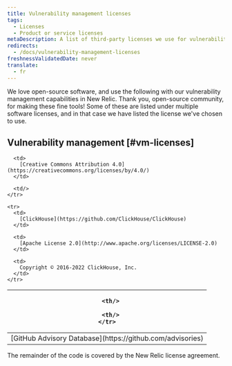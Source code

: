 ```yaml
---
title: Vulnerability management licenses
tags:
  - Licenses
  - Product or service licenses
metaDescription: A list of third-party licenses we use for vulnerability management capabilities in New Relic.
redirects:
  - /docs/vulnerability-management-licenses
freshnessValidatedDate: never
translate:
  - fr
---
```


We love open-source software, and use the following with our vulnerability management capabilities in New Relic. Thank you, open-source community, for making these fine tools! Some of these are listed under multiple software licenses, and in that case we have listed the license we've chosen to use.

## Vulnerability management [#vm-licenses]

<table>
  <thead>
    <tr>
      <th width={250}/>

      <th/>

      <th/>
    </tr>
  </thead>

  <tbody>
    <tr>
      <td>
        [GitHub Advisory Database](https://github.com/advisories)
      </td>

      <td>
        [Creative Commons Attribution 4.0](https://creativecommons.org/licenses/by/4.0/)
      </td>

      <td/>
    </tr>

    <tr>
      <td>
        [ClickHouse](https://github.com/ClickHouse/ClickHouse)
      </td>

      <td>
        [Apache License 2.0](http://www.apache.org/licenses/LICENSE-2.0)
      </td>

      <td>
        Copyright © 2016-2022 ClickHouse, Inc.
      </td>
    </tr>
  </tbody>
</table>

The remainder of the code is covered by the New Relic license agreement.
